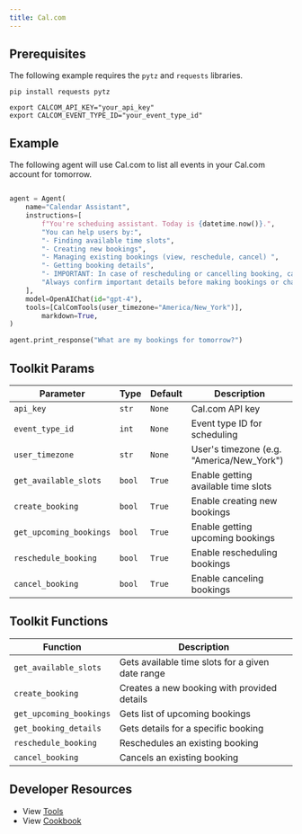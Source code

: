 ```yaml
---
title: Cal.com
---
```


## Prerequisites

The following example requires the `pytz` and `requests` libraries.

```shell
pip install requests pytz
```

```shell
export CALCOM_API_KEY="your_api_key"
export CALCOM_EVENT_TYPE_ID="your_event_type_id"
```

## Example

The following agent will use Cal.com to list all events in your Cal.com account for tomorrow.

```python cookbook/tools/calcom_tools.py

agent = Agent(
    name="Calendar Assistant",
    instructions=[
        f"You're scheduing assistant. Today is {datetime.now()}.",
        "You can help users by:",
        "- Finding available time slots",
        "- Creating new bookings",
        "- Managing existing bookings (view, reschedule, cancel) ",
        "- Getting booking details",
        "- IMPORTANT: In case of rescheduling or cancelling booking, call the get_upcoming_bookings function to get the booking uid. check available slots before making a booking for given time",
        "Always confirm important details before making bookings or changes.",
    ],
    model=OpenAIChat(id="gpt-4"),
    tools=[CalComTools(user_timezone="America/New_York")],
        markdown=True,
)

agent.print_response("What are my bookings for tomorrow?")
```

## Toolkit Params

| Parameter               | Type   | Default | Description                               |
| ----------------------- | ------ | ------- | ----------------------------------------- |
| `api_key`               | `str`  | `None`  | Cal.com API key                           |
| `event_type_id`         | `int`  | `None`  | Event type ID for scheduling              |
| `user_timezone`         | `str`  | `None`  | User's timezone (e.g. "America/New_York") |
| `get_available_slots`   | `bool` | `True`  | Enable getting available time slots       |
| `create_booking`        | `bool` | `True`  | Enable creating new bookings              |
| `get_upcoming_bookings` | `bool` | `True`  | Enable getting upcoming bookings          |
| `reschedule_booking`    | `bool` | `True`  | Enable rescheduling bookings              |
| `cancel_booking`        | `bool` | `True`  | Enable canceling bookings                 |

## Toolkit Functions

| Function                | Description                                      |
| ----------------------- | ------------------------------------------------ |
| `get_available_slots`   | Gets available time slots for a given date range |
| `create_booking`        | Creates a new booking with provided details      |
| `get_upcoming_bookings` | Gets list of upcoming bookings                   |
| `get_booking_details`   | Gets details for a specific booking              |
| `reschedule_booking`    | Reschedules an existing booking                  |
| `cancel_booking`        | Cancels an existing booking                      |

## Developer Resources

- View [Tools](https://github.com/agno-agi/agno/blob/main/libs/agno/agno/tools/calcom.py)
- View [Cookbook](https://github.com/agno-agi/agno/blob/main/cookbook/tools/calcom_tools.py)
